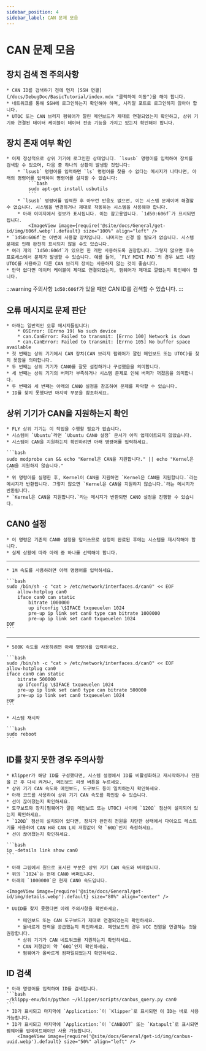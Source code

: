 ```yaml
---
sidebar_position: 4
sidebar_label: CAN 문제 모음
---
```



# CAN 문제 모음

## 장치 검색 전 주의사항

    * CAN ID를 검색하기 전에 먼저 [SSH 연결](/docs/DebugDoc/BasicTutorial/index.mdx "클릭하여 이동")을 해야 합니다.
    * 네트워크를 통해 SSH에 로그인하는지 확인해야 하며, 시리얼 포트로 로그인하지 않아야 합니다.
    * UTOC 또는 CAN 브리지 펌웨어가 깔린 메인보드가 제대로 연결되었는지 확인하고, 상위 기기와 연결된 데이터 케이블이 데이터 전송 기능을 가지고 있는지 확인해야 합니다.

## 장치 존재 여부 확인

    * 이제 정상적으로 상위 기기에 로그인한 상태입니다. `lsusb` 명령어를 입력하여 장치를 검색할 수 있으며, 다음 중 하나의 상황이 발생할 것입니다:
        * `lsusb` 명령어를 입력하면 `ls` 명령어를 찾을 수 없다는 메시지가 나타나면, 아래의 명령어를 입력하여 명령어를 설치할 수 있습니다:
            ```bash
            sudo apt-get install usbutils
            ```
        * `lsusb` 명령어를 입력한 후 아무런 반응도 없으면, 이는 시스템 문제이며 해결할 수 없습니다. 시스템을 변경하거나 제대로 작동하는 시스템을 사용해야 합니다.
        * 아래 이미지에서 정보가 표시됩니다. 이는 참고용입니다. `1d50:606f`가 표시되면 됩니다.
            <ImageView image={require('@site/docs/General/get-id/img/606f.webp').default} size="100%" align="left" />
    * `1d50:606f`는 이번에 사용할 장치입니다. 나머지는 신경 쓸 필요가 없습니다. 시스템 문제로 인해 완전히 표시되지 않을 수도 있습니다.
    * 여러 개의 `1d50:606f`가 있으면 한 개만 사용하도록 권장합니다. 그렇지 않으면 후속 프로세스에서 문제가 발생할 수 있습니다. 예를 들어, `FLY MINI PAD`의 경우 보드 내장 UTOC를 사용하고 다른 CAN 브리지 장비는 사용하지 않는 것이 좋습니다.
    * 만약 없다면 데이터 케이블이 제대로 연결되었는지, 펌웨어가 제대로 깔렸는지 확인해야 합니다.

:::warning 주의사항
`1d50:606f`가 있을 때만 CAN ID를 검색할 수 있습니다.
:::

## 오류 메시지로 문제 판단

    * 아래는 일반적인 오류 메시지들입니다:
        * OSError: [Errno 19] No such device
        * can.CanError: Failed to transmit: [Errno 100] Network is down
        * can.CanError: Failed to transmit: [Errno 105] No buffer space available
    * 첫 번째는 상위 기기에서 CAN 장치(CAN 브리지 펌웨어가 깔린 메인보드 또는 UTOC)를 찾지 못함을 의미합니다.
    * 두 번째는 상위 기기가 CAN0를 잘못 설정하거나 구성했음을 의미합니다.
    * 세 번째는 상위 기기의 버퍼가 부족하거나 시스템 문제로 인해 버퍼가 꺼졌음을 의미합니다.
    * 두 번째와 세 번째는 아래의 CAN0 설정을 참조하여 문제를 파악할 수 있습니다.
    * ID를 찾지 못했다면 마지막 부분을 참조하세요.

## 상위 기기가 CAN을 지원하는지 확인

    * FLY 상위 기기는 이 작업을 수행할 필요가 없습니다.
    * 시스템이 `Ubuntu`라면 `Ubuntu CAN0 설정` 문서가 아직 업데이트되지 않았습니다.
    * 시스템이 CAN을 지원하는지 확인하려면 아래 명령어를 입력하세요.

    ```bash
    sudo modprobe can && echo "Kernel은 CAN을 지원합니다." || echo "Kernel은 CAN을 지원하지 않습니다."
    ```
    * 위 명령어를 실행한 후, Kernel이 CAN을 지원하면 `Kernel은 CAN을 지원합니다.`라는 메시지가 반환됩니다. 그렇지 않으면 `Kernel은 CAN을 지원하지 않습니다.`라는 메시지가 반환됩니다.
    * `Kernel은 CAN을 지원합니다.`라는 메시지가 반환되면 CAN0 설정을 진행할 수 있습니다.

## CAN0 설정

    * 이 명령은 기존의 CAN0 설정을 덮어쓰므로 설정이 완료된 후에는 시스템을 재시작해야 합니다.
    * 실제 상황에 따라 아래 중 하나를 선택해야 합니다.
----
    * 1M 속도를 사용하려면 아래 명령어를 입력하세요.

    ```bash
    sudo /bin/sh -c "cat > /etc/network/interfaces.d/can0" << EOF
        allow-hotplug can0
        iface can0 can static
            bitrate 1000000
            up ifconfig \$IFACE txqueuelen 1024
            pre-up ip link set can0 type can bitrate 1000000
            pre-up ip link set can0 txqueuelen 1024
    EOF
    ```
----
    * 500K 속도를 사용하려면 아래 명령어를 입력하세요.

    ```bash
    sudo /bin/sh -c "cat > /etc/network/interfaces.d/can0" << EOF
    allow-hotplug can0
    iface can0 can static
        bitrate 500000
        up ifconfig \$IFACE txqueuelen 1024
        pre-up ip link set can0 type can bitrate 500000
        pre-up ip link set can0 txqueuelen 1024
    EOF
    ```

    * 시스템 재시작

    ```bash
    sudo reboot
    ```


## ID를 찾지 못한 경우 주의사항

    * Klipper가 해당 ID를 구성했다면, 시스템 설정에서 ID를 비활성화하고 재시작하거나 전원을 끈 후 다시 켜거나, 메인보드 리셋 버튼을 누르세요.
    * 상위 기기 CAN 속도와 메인보드, 도구보드 등이 일치하는지 확인하세요.
    * 아래 코드를 사용하여 상위 기기 CAN 속도를 확인할 수 있습니다.
    * 선이 끊어졌는지 확인하세요.
    * 도구보드와 장치(펌웨어가 깔린 메인보드 또는 UTOC) 사이에 `120Ω` 점선이 설치되어 있는지 확인하세요.
    * `120Ω` 점선이 설치되어 있다면, 장치가 완전히 전원을 차단한 상태에서 다이오드 테스트기를 사용하여 CAN H와 CAN L의 저항값이 약 `60Ω`인지 측정하세요.
    * 선이 끊어졌는지 확인하세요.

    ```bash
    ip -details link show can0
    ```
    
    * 아래 그림에서 원으로 표시된 부분은 상위 기기 CAN 속도와 버퍼입니다.
    * 위의 `1024`는 현재 CAN0 버퍼입니다.
    * 아래의 `1000000`은 현재 CAN0 속도입니다.

    <ImageView image={require('@site/docs/General/get-id/img/details.webp').default} size="80%" align="center" />

    * UUID를 찾지 못했다면 아래 주의사항을 확인하세요.

        * 메인보드 또는 CAN 도구보드가 제대로 연결되었는지 확인하세요.
        * 올바르게 전력을 공급했는지 확인하세요. 메인보드의 경우 VCC 전원을 연결하는 것을 권장합니다.
        * 상위 기기가 CAN 네트워크를 지원하는지 확인하세요.
        * CAN 저항값이 약 `60Ω`인지 확인하세요.
        * 펌웨어가 올바르게 컴파일되었는지 확인하세요.

## ID 검색

    * 아래 명령어를 입력하여 ID를 검색합니다.
    ```bash
    ~/klippy-env/bin/python ~/klipper/scripts/canbus_query.py can0
    ```
    * ID가 표시되고 마지막에 `Application:`이 `Klipper`로 표시되면 이 ID는 바로 사용 가능합니다.
    * ID가 표시되고 마지막에 `Application:`이 `CANBOOT` 또는 `Katapult`로 표시되면 펌웨어를 업데이트해야만 사용 가능합니다.
        <ImageView image={require('@site/docs/General/get-id/img/canbus-uuid.webp').default} size="50%" align="left" />